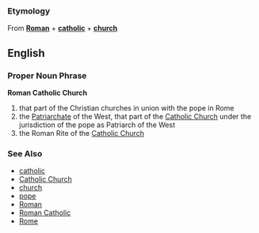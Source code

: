 ===Etymology===
From '''[[Roman]]''' + '''[[catholic]]''' + '''[[church]]'''

==English==
===Proper Noun Phrase===
'''Roman Catholic Church'''

# that part of the Christian churches in union with the pope in Rome
# the [[Patriarchate]] of the West, that part of the [[Catholic Church]] under the jurisdiction of the pope as Patriarch of the West
# the Roman Rite of the [[Catholic Church]]

===See Also===
*[[catholic]]
*[[Catholic Church]]
*[[church]]
*[[pope]]
*[[Roman]]
*[[Roman Catholic]]
*[[Rome]]